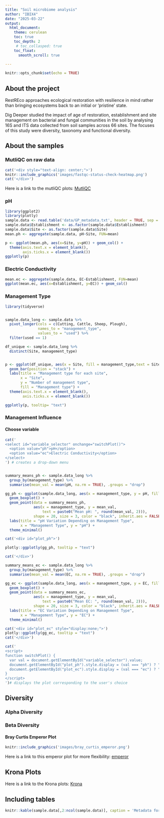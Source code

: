 ```yaml
---
title: "Soil microbiome analysis"
author: "IBIX4"
date: "2025-03-22"
output: 
  html_document:
    theme: cerulean
    toc: true
    toc_depth: 2
     # toc_collasped: true
    toc_float:
      smooth_scroll: true
  
---
```


```r
knitr::opts_chunk$set(echo = TRUE)
```

## About the project

RestREco approaches ecological restoration with resilience in mind rather than bringing ecosystems back to an initial or 'pristine' state.

Dig Deeper studied the impact of age of restoration, establishment and site management on bacterial and fungal communities in the soil by analysing 16S and ITS data collected from soil samples across 66 sites. The focuses of this study were diversity, taxonomy and functional diversity.

## About the samples {.tabset}


### MutliQC on raw data

```r
cat('<div style="text-align: center;">')
knitr::include_graphics('images/fastqc-status-check-heatmap.png')
cat('</div>')
```


Here is a link to the mutliQC plots: [MutliQC](data\multiqc_report.html)

### pH

```r

library(ggplot2)
library(plotly)
sample.data <- read.table('data/GP_metadata.txt', header = TRUE, sep = "\t")
sample.data$Establishment <- as.factor(sample.data$Establishment)
sample.data$Site <- as.factor(sample.data$Site)
mean.ph <- aggregate(sample.data, pH~Site, FUN=mean)

p <- ggplot(mean.ph, aes(x=Site, y=pH)) + geom_col() +
  theme(axis.text.x = element_blank(),
        axis.ticks.x = element_blank())
ggplotly(p)

```

### Electric Conductivity 

```r

mean.ec <- aggregate(sample.data, EC~Establishment, FUN=mean)
ggplot(mean.ec, aes(x=Establishment, y=EC)) + geom_col()
```

### Management Type

```r
library(tidyverse)


sample.data_long <- sample.data %>%
  pivot_longer(cols = c(Cutting, Cattle, Sheep, Plough),
               names_to = "management_type",
               values_to = "used") %>%
  filter(used == 1)

df_unique <- sample.data_long %>%
  distinct(Site, management_type)


p <- ggplot(df_unique, aes(x = Site, fill = management_type,text = Site)) +
  geom_bar(position = "stack") +
  labs(title = "Management type for each site",
       x = "Site",
       y = "Number of management type",
       fill = "Management type") +
  theme(axis.text.x = element_blank(),
        axis.ticks.x = element_blank())

ggplotly(p, tooltip= "text")


```

### Management Influence

#### Choose variable

```r
cat('
<select id="variable_selector" onchange="switchPlot()">
  <option value="ph">pH</option>
  <option value="ec">Electric Conductivity</option>
</select>
') # creates a drop-down menu


summary_means_ph <- sample.data_long %>%
  group_by(management_type) %>%
  summarise(mean_val = mean(pH, na.rm = TRUE), .groups = "drop")

gg_ph <- ggplot(sample.data_long, aes(x = management_type, y = pH, fill = management_type)) +
  geom_boxplot() +
  geom_point(data = summary_means_ph,
             aes(x = management_type, y = mean_val,
                 text = paste0("Mean pH: ", round(mean_val, 2))),
             shape = 20, size = 3, color = "black", inherit.aes = FALSE) +
  labs(title = "pH Variation Depending on Management Type",
       x = "Management Type", y = "pH") +
  theme_minimal()

cat('<div id="plot_ph">')

plotly::ggplotly(gg_ph, tooltip = "text")

cat('</div>')

summary_means_ec <- sample.data_long %>%
  group_by(management_type) %>%
  summarise(mean_val = mean(EC, na.rm = TRUE), .groups = "drop")

gg_ec <- ggplot(sample.data_long, aes(x = management_type, y = EC, fill = management_type)) +
  geom_boxplot() +
  geom_point(data = summary_means_ec,
             aes(x = management_type, y = mean_val,
                 text = paste0("Mean EC: ", round(mean_val, 2))),
             shape = 20, size = 3, color = "black", inherit.aes = FALSE) +
  labs(title = "EC Variation Depending on Management Type",
       x = "Management Type", y = "EC") +
  theme_minimal()

cat('<div id="plot_ec" style="display:none;">')
plotly::ggplotly(gg_ec, tooltip = "text")
cat('</div>')

cat('
<script>
function switchPlot() {
  var val = document.getElementById("variable_selector").value;
  document.getElementById("plot_ph").style.display = (val === "ph") ? "block" : "none";
  document.getElementById("plot_ec").style.display = (val === "ec") ? "block" : "none";
}
</script>
')# displays the plot corresponding to the user's choice
```

## Diversity

### Alpha Diversity

### Beta Diversity

#### Bray Curtis Emperor Plot

```r
knitr::include_graphics('images/bray_curtis_emperor.png')
```


Here is a link to this emperor plot for more flexibility: [emperor](data\s09_beta_bray_curtis_emperor_pcoa_SZ\64a27d7f-de80-4223-8942-3b552420354a\data\index.html)



## Krona Plots 

Here is a link to the Krona plots: [Krona](data\krona_by_site.html)

## Including tables
```r

knitr::kable(sample.data[,2:ncol(sample.data)], caption = 'Metadata for the samples')

```
